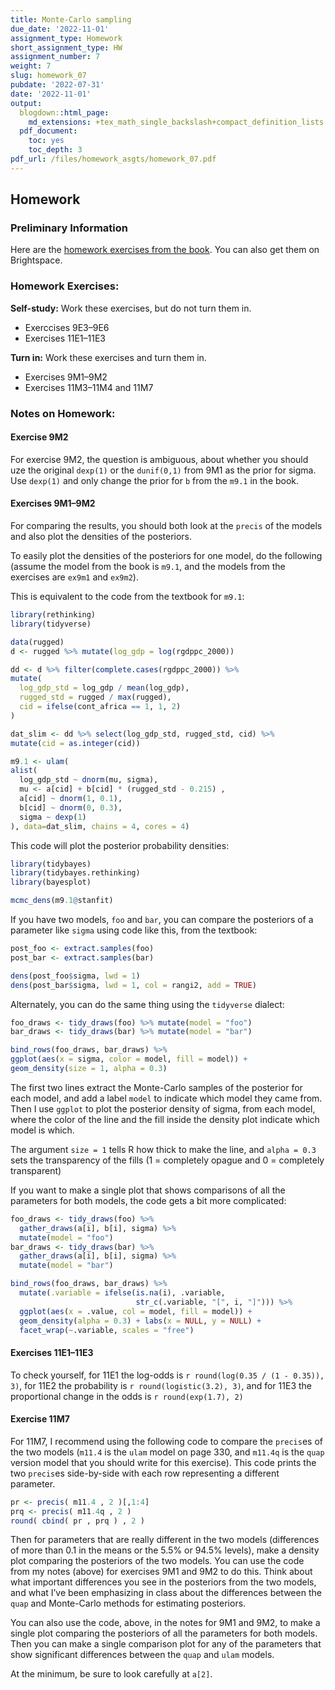 ```yaml
---
title: Monte-Carlo sampling
due_date: '2022-11-01'
assignment_type: Homework
short_assignment_type: HW
assignment_number: 7
weight: 7
slug: homework_07
pubdate: '2022-07-31'
date: '2022-11-01'
output:
  blogdown::html_page:
    md_extensions: +tex_math_single_backslash+compact_definition_lists
  pdf_document:
    toc: yes
    toc_depth: 3
pdf_url: /files/homework_asgts/homework_07.pdf
---
```

## Homework

### Preliminary Information

Here are the [homework exercises from the book](/files/homework_docs/McElreath-Ch-9-11-homework.pdf). You can also get them on Brightspace.

### Homework Exercises:



**Self-study:** Work these exercises, but do not turn them in.

* Exerccises 9E3--9E6
* Exercises 11E1--11E3

**Turn in:** Work these exercises and turn them in.

* Exercises 9M1--9M2
* Exercises 11M3--11M4 and 11M7

### Notes on Homework:


#### Exercise 9M2

For exercise 9M2, the question is ambiguous, about whether you should 
uze the original `dexp(1)` or the `dunif(0,1)` from 9M1 as the prior for
sigma. Use `dexp(1)` and only change the prior for `b` from the `m9.1` in the 
book.

#### Exercises 9M1--9M2

For comparing the results, you should both look at the `precis` of the models
and also plot the densities of the posteriors.

To easily plot the densities of the posteriors for one model, do the
following (assume the model from the book is `m9.1`, and the models from the
           exercises are `ex9m1` and `ex9m2`).

This is equivalent to the code from the textbook for `m9.1`:
  
  ```r
library(rethinking)
library(tidyverse)

data(rugged)
d <- rugged %>% mutate(log_gdp = log(rgdppc_2000))

dd <- d %>% filter(complete.cases(rgdppc_2000)) %>%
  mutate(
    log_gdp_std = log_gdp / mean(log_gdp),
    rugged_std = rugged / max(rugged),
    cid = ifelse(cont_africa == 1, 1, 2)
  )

dat_slim <- dd %>% select(log_gdp_std, rugged_std, cid) %>%
  mutate(cid = as.integer(cid))

m9.1 <- ulam(
  alist(
    log_gdp_std ~ dnorm(mu, sigma),
    mu <- a[cid] + b[cid] * (rugged_std - 0.215) ,
    a[cid] ~ dnorm(1, 0.1),
    b[cid] ~ dnorm(0, 0.3),
    sigma ~ dexp(1)
  ), data=dat_slim, chains = 4, cores = 4)
```

This code will plot the posterior probability densities:
  
  ```r
library(tidybayes)
library(tidybayes.rethinking)
library(bayesplot)

mcmc_dens(m9.1@stanfit)
```

If you have two models, `foo` and `bar`, you can compare the 
posteriors of a parameter like `sigma` using code like this, from the
textbook:
  
  ```r
post_foo <- extract.samples(foo)
post_bar <- extract.samples(bar)

dens(post_foo$sigma, lwd = 1)
dens(post_bar$sigma, lwd = 1, col = rangi2, add = TRUE)
```

Alternately, you can do the same thing using the `tidyverse` dialect:
  
  ```r
foo_draws <- tidy_draws(foo) %>% mutate(model = "foo")
bar_draws <- tidy_draws(bar) %>% mutate(model = "bar")

bind_rows(foo_draws, bar_draws) %>% 
  ggplot(aes(x = sigma, color = model, fill = model)) + 
  geom_density(size = 1, alpha = 0.3)
```

The first two lines extract the Monte-Carlo samples of the posterior for each
model, and add a label `model` to indicate which model they came from.
Then I use `ggplot` to plot the posterior density of sigma, from each model,
where the color of the line and the fill inside the density plot indicate which
model is which.

The argument `size = 1` tells R how thick to make the line, and `alpha = 0.3`
sets the transparency of the fills (1 = completely opague and 
                                    0 = completely transparent)

If you want to make a single plot that shows comparisons of all the parameters 
for both models, 
the code gets a bit more complicated:

```r
foo_draws <- tidy_draws(foo) %>%
  gather_draws(a[i], b[i], sigma) %>%
  mutate(model = "foo")
bar_draws <- tidy_draws(bar) %>%
  gather_draws(a[i], b[i], sigma) %>%
  mutate(model = "bar")

bind_rows(foo_draws, bar_draws) %>% 
  mutate(.variable = ifelse(is.na(i), .variable,
                            str_c(.variable, "[", i, "]"))) %>%
  ggplot(aes(x = .value, col = model, fill = model)) + 
  geom_density(alpha = 0.3) + labs(x = NULL, y = NULL) + 
  facet_wrap(~.variable, scales = "free")

```

#### Exercises 11E1--11E3

To check yourself, for 11E1 the log-odds is `r round(log(0.35 / (1 - 0.35)), 3)`, for 11E2 the probability is `r round(logistic(3.2), 3)`, and for 11E3 the proportional change in the odds is `r round(exp(1.7), 2)`

#### Exercise 11M7

For 11M7, I recommend using the following code to compare the 
`precis`es of the two models (`m11.4` is the `ulam` model on page 330, and 
`m11.4q` is the `quap` version model that you should write for this
exercise).
This code prints the two `precis`es side-by-side with each row representing
a different parameter.

```r
pr <- precis( m11.4 , 2 )[,1:4]
prq <- precis( m11.4q , 2 )
round( cbind( pr , prq ) , 2 )
```

Then for parameters that are really different in the two models
(differences of more than 0.1 in the means or the 5.5% or 94.5% levels),
make a density plot comparing the posteriors of the two models. 
You can use the code from my notes (above) for exercises 9M1 and 9M2 to do this.
Think about what important differences you see in the posteriors from the 
two models, and what I've been emphasizing in class about the differences 
between the `quap` and Monte-Carlo methods for estimating posteriors.

You can also use the code, above, in the notes for 9M1 and 9M2, to
make a single plot comparing the posteriors of all the parameters for
both models. Then you can make a single comparison plot for any of 
the parameters that show significant differences between the `quap`
and `ulam` models.

At the minimum, be sure to look carefully at `a[2]`.